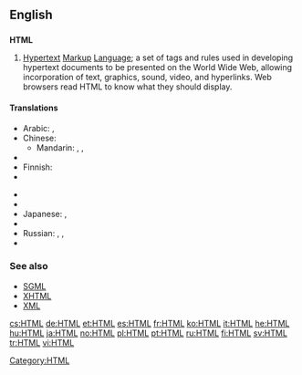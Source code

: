 ==English==
{{wikipedia}}

==={{initialism}}===
'''HTML'''

# [[hypertext|Hypertext]] [[markup|Markup]] [[language|Language]]; a set of tags and rules used in developing hypertext documents to be presented on the World Wide Web, allowing incorporation of text, graphics, sound, video, and hyperlinks. Web browsers read HTML to know what they should display.

====Translations====
{{trans-top|HTML}}
* Arabic: {{t-|ar|HTML|m|tr='eych-tii-'em-'el|sc=Latn}},  {{t|ar|إتش.تي.إم.إل|m|tr='eych-tii-'em-'el|sc=Arab}}
* Chinese:
** Mandarin: {{t|zh|HTML|tr=|sc=Hani}}, {{t|zh|超文本置標語言|sc=Hani}}, {{t|zh|超文本置标语言|tr=chāowénběn zhì biāoyǔyán|sc=Hani}}
* {{trreq|Dutch}}
* Finnish: {{t|fi|HTML}}
* {{trreq|French}}
{{trans-mid}}
* {{trreq|German}}
* {{trreq|Hungarian}}
* Japanese: {{t+|ja|HTML|tr=eichi-tī-emu-eru|sc=Latn}},  {{t|ja|エイチ・ティー・エム・エル|tr=eichi-tī-emu-eru|sc=Jpan}}
* {{trreq|Portuguese}}
* Russian: {{t+|ru|HTML|m|tr=aš-te-em-él', ejč-ti-em-él}},  {{t|ru|аш-тэ-эм-эль|m|tr=aš-te-em-él'|sc=Cyrl}},  {{t|ru|эйч-ти-эм-эл|m|tr=ejč-ti-em-él|sc=Cyrl}}
* {{trreq|Spanish}}
{{trans-bottom}}

===See also===
* [[SGML]]
* [[XHTML]]
* [[XML]]

[[Category:HTML]]

[[cs:HTML]]
[[de:HTML]]
[[et:HTML]]
[[es:HTML]]
[[fr:HTML]]
[[ko:HTML]]
[[it:HTML]]
[[he:HTML]]
[[hu:HTML]]
[[ja:HTML]]
[[no:HTML]]
[[pl:HTML]]
[[pt:HTML]]
[[ru:HTML]]
[[fi:HTML]]
[[sv:HTML]]
[[tr:HTML]]
[[vi:HTML]]